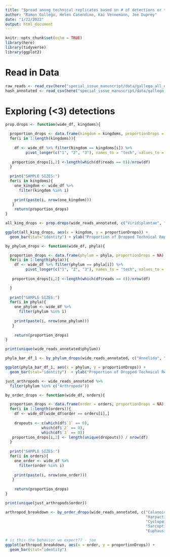 ```yaml
---
title: "Spread among technical replicates based on # of detections or taxon"
author: "Ramon Gallego, Helen Casendino, Kai Vennemann, Joe Duprey"
date: "1/22/2022"
output: html_document
---
```


```r
knitr::opts_chunk$set(echo = TRUE)
library(here)
library(tidyverse)
library(ggplot2)
```

# Read in Data 

```r
raw_reads <- read_csv(here("special_issue_manuscript/data/gallego_all_data.csv"))
hash_annotated <- read_csv(here("special_issue_manuscript/data/gallego_hash_annotated.csv"))
```

# Exploring (<3) detections

```r
prop.drops <- function(wide_df, kingdoms){

  proportion_drops <- data.frame(kingdom = kingdoms, proportionDrops = NA)
  for(i in 1:length(kingdoms)){
    
    df <- wide_df %>% filter(kingdom == kingdoms[i]) %>% 
         pivot_longer(c("1", "2", "3"), names_to = "tech", values_to = "reads")
  
   proportion_drops[i,2] <-length(which(df$reads == 0))/nrow(df)
  }
  
  print("SAMPLE SIZES:")
  for(i in kingdoms){
    one_kingdom <- wide_df %>%
      filter(kingdom %in% i)
    
    print(paste(i, nrow(one_kingdom)))
   }
    return(proportion_drops)
}

all_king_drops <- prop.drops(wide_reads_annotated, c("Viridiplantae", "Stramenopiles", "Haptophyceae", "Metazoa", "Rhodophyta","Dinoflagellates") )

ggplot(all_king_drops, aes(x = kingdom, y = proportionDrops)) +
  geom_bar(stat="identity") + ylab("Proportion of Dropped Technical Replicates")
```

```r

by_phylum_drops <- function(wide_df, phyla){

  proportion_drops <- data.frame(phylum = phyla, proportionDrops = NA)
  for(i in 1:length(phyla)){
    df <- wide_df %>% filter(phylum == phyla[i]) %>% 
         pivot_longer(c("1", "2", "3"), names_to = "tech", values_to = "reads")
  
   proportion_drops[i,2] <-length(which(df$reads == 0))/nrow(df)

  }
  
  print("SAMPLE SIZES:")
  for(i in phyla){
    one_phylum <- wide_df %>%
      filter(phylum %in% i)
    
    print(paste(i, nrow(one_phylum)))
   }
  
    return(proportion_drops)
}

print(unique(wide_reads_annotated$phylum))

phyla_bar_df_1 <- by_phylum_drops(wide_reads_annotated, c("Annelida", "Chordata", "Porifera", "Arthropoda","Rotifera", "Mollusca", "Bryozoa", "Cnidaria", "Echinodermata", "Bacillariophyta"))

ggplot(phyla_bar_df_1, aes(x = phylum, y = proportionDrops)) +
  geom_bar(stat="identity")  + ylab("Proportion of Dropped Technical Replicates")
```

```r

just_arthropods <- wide_reads_annotated %>%
  filter(phylum %in% c("Arthropoda"))

by_order_drops <- function(wide_df, orders){

  proportion_drops <- data.frame(order = orders, proportionDrops = NA)
  for(i in 1:length(orders)){
    df <- wide_df[wide_df$order == orders[i],]
  
    dropouts <- c(which(df$`1` == 0),
                which(df$`2` == 0),
                which(df$`3` == 0))
   proportion_drops[i,2] <- length(unique(dropouts)) / nrow(df)
  }
  
  print("SAMPLE SIZES:")
  for(i in orders){
    one_order <- wide_df %>%
      filter(order %in% i)
    
    print(paste(i, nrow(one_order)))
   }
  
    return(proportion_drops)
}

print(unique(just_arthropods$order))

arthropod_breakdown <- by_order_drops(wide_reads_annotated, c("Calanoida", "Sessilia", "Diptera", "Decapoda",      
                                                              "Harpacticoida", "Kentrogonida", "Amphipoda",    
                                                              "Cyclopoida", "Diplostraca", "Lepidoptera",
                                                              "Sarcoptiformes", "Isopoda", "Neelipleona",
                                                              "Euphausiacea", "Poecilostomatoida"))

# is this the behavior we expect?? - joe 
ggplot(arthropod_breakdown, aes(x = order, y = proportionDrops)) +
  geom_bar(stat="identity") 
```

